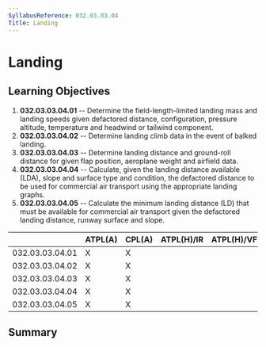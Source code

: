```yaml
---
SyllabusReference: 032.03.03.04
Title: Landing
---
```


# Landing

## Learning Objectives

1.  **032.03.03.04.01** -- Determine the field-length-limited landing mass and
    landing speeds given defactored distance, configuration, pressure altitude,
    temperature and headwind or tailwind component.
2.  **032.03.03.04.02** -- Determine landing climb data in the event of balked
    landing.
3.  **032.03.03.04.03** -- Determine landing distance and ground-roll distance
    for given flap position, aeroplane weight and airfield data.
4.  **032.03.03.04.04** -- Calculate, given the landing distance available (LDA),
    slope and surface type and condition, the defactored distance to be used for
    commercial air transport using the appropriate landing graphs.
5.  **032.03.03.04.05** -- Calculate the minimum landing distance (LD) that must
    be available for commercial air transport given the defactored landing
    distance, runway surface and slope.

|                 | ATPL(A) | CPL(A) | ATPL(H)/IR | ATPL(H)/VFR | CPL(H) | IR  | CBIR(A) |
| --------------- | ------- | ------ | ---------- | ----------- | ------ | --- | ------- |
| 032.03.03.04.01 | X       | X      |            |             |        |     |         |
| 032.03.03.04.02 | X       | X      |            |             |        |     |         |
| 032.03.03.04.03 | X       | X      |            |             |        |     |         |
| 032.03.03.04.04 | X       | X      |            |             |        |     |         |
| 032.03.03.04.05 | X       | X      |            |             |        |     |         |

## Summary
